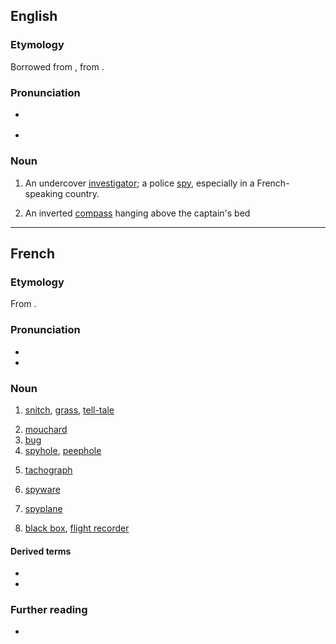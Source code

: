 ==English==

===Etymology===
Borrowed from {{bor|en|fr|mouchard}}, from {{m|fr|mouche||a fly}}.

===Pronunciation===
* {{a|UK}} {{IPA|/ˈmuːʃɑː/|lang=en}}
* {{a|US}} {{IPA|/muˈʃɑɹd/|lang=en}}

===Noun===
{{en-noun}}

# An undercover [[investigator]]; a police [[spy]], especially in a French-speaking country.
# {{lb|en|nautical}} An inverted [[compass]] hanging above the captain's bed

----

==French==

===Etymology===
From {{af|fr|mouche|-ard|t1=fly|pos2=pejorative suffix}}.

===Pronunciation===
* {{fr-IPA}}
* {{rhymes|aʁ|lang=fr}}

===Noun===
{{fr-noun|m}}

# {{lb|fr|informal}} [[snitch]], [[grass]], [[tell-tale]] {{gloss|police informant}}
#: {{syn|fr|indic|cafteur|cafard}}
# [[#English|mouchard]] {{gloss|undercover investigator}}
# [[bug]] {{gloss|hidden microphone}}
# [[spyhole]], [[peephole]]
#: {{syn|fr|judas}}
# [[tachograph]] {{gloss|device that records the distance and time traveled by a vehicle}}
#: {{syn|fr|chronotachygraphe}}
# {{lb|fr|computing}} [[spyware]] {{gloss|piece of spyware}}
#: {{syn|fr|espiogiciel|logiciel espion}}
# {{lb|fr|aviation}} [[spyplane]]
#: {{syn|fr|avion-espion}}
# {{lb|fr|aviation}} [[black box]], [[flight recorder]]
#: {{syn|fr|boîte noire|enregistreur de vol}}

====Derived terms====
* {{l|fr|mouchardage}}
* {{l|fr|moucharder}}

===Further reading===
* {{R:TLFi}}